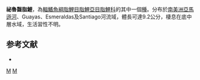 {{Speciesbox 
| taxon = Bryconamericus peruanus
| status = NE
| status_system = IUCN3.1
| authority =  [[Müller|Müller]] & [[Troschel|Troschel]], 1845
| synonyms = *''Tetragonopterus peruanus''<br /><small>Müller & Troschel, 1845</small>
*''Bryconamericus peruvianus''<br /><small>Müller & Troschel, 1845</small>
}}
'''祕魯齧脂鯉'''，為[[輻鰭魚綱|輻鰭魚綱]][[脂鯉目|脂鯉目]][[脂鯉亞目|脂鯉亞目]][[脂鯉科|脂鯉科]]的其中一個[[種|種]]。分布於[[南美洲|南美洲]][[亞馬遜河|亞馬遜河]]、Guayas、Esmeraldas及Santiago河流域，體長可達9.2公分，棲息在底中層水域，生活習性不明。

==参考文献==
{{refbegin}}
*{{FishBase_species|genus=Bryconamericus|species=peruanus|year=2014|month=1}}
{{refend}}

{{Taxonbar|from=Q8253144}}

[[Category:齧脂鯉屬|M]]
[[Category:1845年描述的鱼类|M]]


{{魚類小作品}}